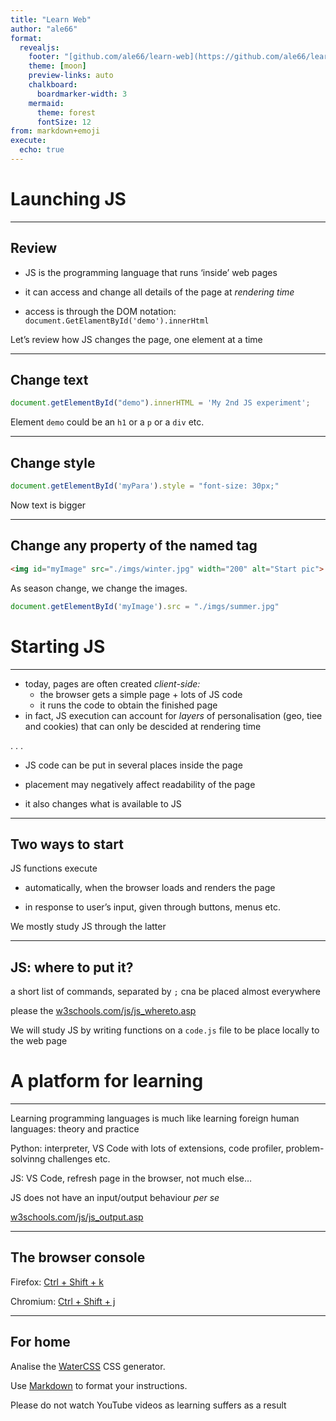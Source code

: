 ```yaml
---
title: "Learn Web"
author: "ale66"
format: 
  revealjs:
    footer: "[github.com/ale66/learn-web](https://github.com/ale66/learn-web)&nbsp;&nbsp;&nbsp;"
    theme: [moon]
    preview-links: auto
    chalkboard: 
      boardmarker-width: 3
    mermaid:
      theme: forest
      fontSize: 12
from: markdown+emoji
execute:
  echo: true
---
```


# Launching JS

--- 

## Review

- JS is the programming language that runs 'inside' web pages
  
- it can access and change all details of the page at *rendering time*

- access is through the DOM notation: `document.GetElamentById('demo').innerHtml`

Let's review how JS changes the page, one element at a time

---


## Change text

```js
document.getElementById("demo").innerHTML = 'My 2nd JS experiment';
```

Element `demo` could be an `h1` or a `p` or a `div` etc.


---

## Change style

```js
document.getElementById('myPara').style = "font-size: 30px;"
```

Now text is bigger

---

## Change any property of the named tag

```html
<img id="myImage" src="./imgs/winter.jpg" width="200" alt="Start pic">
```

As season change, we change the images. 


```js
document.getElementById('myImage').src = "./imgs/summer.jpg"
```


#  Starting JS


---

- today, pages are often created *client-side:* 
  - the browser gets a simple page + lots of JS code
  - it runs the code to obtain the finished page
 
- in fact, JS execution can account for *layers* of personalisation (geo, tiee and cookies) that can only be descided at rendering time

. . .

- JS code can be put in several places inside the page

- placement may negatively affect readability of the page

- it also changes what is available to JS


---

## Two ways to start

JS functions execute 

- automatically, when the browser loads and renders the page

- in response to user's input, given through buttons, menus etc.

We mostly study JS through the latter


---

## JS: where to put it?

a short list of commands, separated by `;` cna be placed almost everywhere

please the [w3schools.com/js/js_whereto.asp](https://www.w3schools.com/js/js_whereto.asp)

We will study JS by writing functions on a `code.js` file to be place locally to the web page


# A platform for learning


---

Learning programming languages is much like learning foreign human languages: theory and practice 

Python: interpreter, VS Code with lots of extensions, code profiler, problem-solvinng challenges etc.

JS: VS Code, refresh page in the browser, not much else... 

JS does not have an input/output behaviour *per se* 

[w3schools.com/js/js_output.asp](https://www.w3schools.com/js/js_output.asp)


---

## The browser console

Firefox: [Ctrl + Shift + k](https://developer.mozilla.org/en-US/docs/Tools/Web_Console/Opening_the_Web_Console)

Chromium: [Ctrl + Shift + j](https://developers.google.com/web/tools/chrome-devtools/console)


---

## For home

Analise the [WaterCSS](https://watercss.netlify.app/) CSS generator.

Use [Markdown](https://gist.github.com/cuonggt/9b7d08a597b167299f0d) to format your instructions.


Please do not watch YouTube videos as learning suffers as a result
